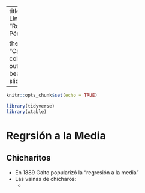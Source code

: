 
---
title: "Regresión Lineal"
author: "Rodrigo Negrete Pérez"
date: \today

theme: "CambridgeUS"
colortheme: 'beaver'
output: 
  beamer_presentation:
    slide_level: 2
    toc: true
---

```r
knitr::opts_chunk$set(echo = TRUE)
```

```r
library(tidyverse)
library(xtable)
```

# Regrsión a la Media

## Chicharitos

* En 1889 Galto popularizó la "regresión a la media"
* Las vainas de chícharos:
  + 

